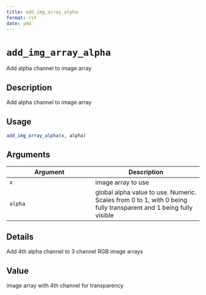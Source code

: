 ```yaml
--- 
title: add_img_array_alpha 
format: rst 
date: ymd 
--- 
```

# `add_img_array_alpha`

Add alpha channel to image array


## Description

Add alpha channel to image array


## Usage

```r
add_img_array_alpha(x, alpha)
```


## Arguments

Argument      |Description
------------- |----------------
`x`     |     image array to use
`alpha`     |     global alpha value to use. Numeric. Scales from 0 to 1, with 0 being fully transparent and 1 being fully visible


## Details

Add 4th alpha channel to 3 channel RGB image arrays


## Value

image array with 4th channel for transparency


